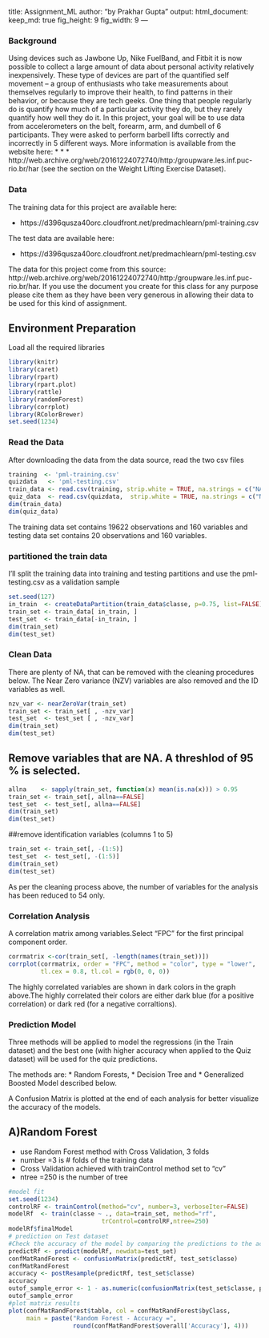 title: Assignment_ML
author: "by Prakhar Gupta"
output:
  html_document:
    keep_md: true
    fig_height: 9
    fig_width: 9
---

### Background

Using devices such as Jawbone Up, Nike FuelBand, and Fitbit it is now possible to collect a large amount of data about personal activity relatively inexpensively. These type of devices are part of the quantified self movement – a group of enthusiasts who take measurements about themselves regularly to improve their health, to find patterns in their behavior, or because they are tech geeks. One thing that people regularly do is quantify how much of a particular activity they do, but they rarely quantify how well they do it. In this project, your goal will be to use data from accelerometers on the belt, forearm, arm, and dumbell of 6 participants. They were asked to perform barbell lifts correctly and incorrectly in 5 different ways. More information is available from the website here: * * * http://web.archive.org/web/20161224072740/http:/groupware.les.inf.puc-rio.br/har (see the section on the Weight Lifting Exercise Dataset).


### Data

The training data for this project are available here:

* https://d396qusza40orc.cloudfront.net/predmachlearn/pml-training.csv

The test data are available here:

* https://d396qusza40orc.cloudfront.net/predmachlearn/pml-testing.csv

The data for this project come from this source: http://web.archive.org/web/20161224072740/http:/groupware.les.inf.puc-rio.br/har. If you use the document you create for this class for any purpose please cite them as they have been very generous in allowing their data to be used for this kind of assignment.


## Environment Preparation

Load all the required libraries

```r
library(knitr)
library(caret)
library(rpart)
library(rpart.plot)
library(rattle)
library(randomForest)
library(corrplot)
library(RColorBrewer)
set.seed(1234)
```

### Read the Data
After downloading the data from the data source, read the two csv files 

```r
training  <- 'pml-training.csv'
quizdata   <- 'pml-testing.csv'
train_data <- read.csv(training, strip.white = TRUE, na.strings = c("NA",""))
quiz_data  <- read.csv(quizdata,  strip.white = TRUE, na.strings = c("NA",""))
dim(train_data)
dim(quiz_data)
```

The training data set contains 19622 observations and 160 variables and testing data set contains 20 observations and 160 variables.

### partitioned the train data 

I’ll split the training data into training and testing partitions and use the pml-testing.csv as a validation sample

```r
set.seed(127)
in_train  <- createDataPartition(train_data$classe, p=0.75, list=FALSE)
train_set <- train_data[ in_train, ]
test_set  <- train_data[-in_train, ]
dim(train_set)
dim(test_set)
```

### Clean Data 

There are  plenty of NA, that can be removed with the cleaning procedures below. The Near Zero variance (NZV) variables are also removed and the ID variables as well.

```r
nzv_var <- nearZeroVar(train_set)
train_set <- train_set[ , -nzv_var]
test_set  <- test_set [ , -nzv_var]
dim(train_set)
dim(test_set)
```
## Remove variables that are NA. A threshlod of 95 % is selected.

```r
allna    <- sapply(train_set, function(x) mean(is.na(x))) > 0.95
train_set <- train_set[, allna==FALSE]
test_set  <- test_set[, allna==FALSE]
dim(train_set)
dim(test_set)
```

##remove identification  variables (columns 1 to 5)

```r
train_set <- train_set[, -(1:5)]
test_set  <- test_set[, -(1:5)]
dim(train_set)
dim(test_set)
```

As per the cleaning process above, the number of variables for the analysis has been reduced to 54 only.


### Correlation Analysis

A correlation matrix among variables.Select “FPC” for the first principal component order. 

```r
corrmatrix <-cor(train_set[, -length(names(train_set))])
corrplot(corrmatrix, order = "FPC", method = "color", type = "lower", 
         tl.cex = 0.8, tl.col = rgb(0, 0, 0))
```


The highly correlated variables are shown in dark colors in the graph above.The  highly correlated their colors are either dark blue (for a positive correlation) or dark red (for a negative corraltions).

### Prediction Model 

Three methods will be applied to model the regressions (in the Train dataset) and the best one (with higher accuracy when applied to the Quiz dataset) will be used for the quiz predictions. 

The methods are: 
* Random Forests, 
* Decision Tree and 
* Generalized Boosted Model described below.

A Confusion Matrix is plotted at the end of each analysis for better visualize the accuracy of the models.

## A)Random Forest

* use Random Forest method with Cross Validation, 3 folds
* number =3 is # folds of the training data
* Cross Validation achieved with trainControl method set to “cv”
* ntree =250 is the number of tree 

```r
#model fit
set.seed(1234)
controlRF <- trainControl(method="cv", number=3, verboseIter=FALSE)
modelRf  <- train(classe ~ ., data=train_set, method="rf",
                          trControl=controlRF,ntree=250)
modelRf$finalModel
# prediction on Test dataset
#Check the accuracy of the model by comparing the predictions to the actual results
predictRf <- predict(modelRf, newdata=test_set)
confMatRandForest <- confusionMatrix(predictRf, test_set$classe)
confMatRandForest
accuracy <- postResample(predictRf, test_set$classe)
accuracy
outof_sample_error <- 1 - as.numeric(confusionMatrix(test_set$classe, predictRf)$overall[1])
outof_sample_error
#plot matrix results
plot(confMatRandForest$table, col = confMatRandForest$byClass, 
     main = paste("Random Forest - Accuracy =",
                  round(confMatRandForest$overall['Accuracy'], 4)))
```
